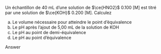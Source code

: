 ::: {.Exercise data-latex=""}

Un échantillon de 40 mL d’une solution de $\ce{HNO2}$ 0.100 [M] est titré par une solution de $\ce{KOH}$ 0.200 [M]. Calculez

a. Le volume nécessaire pour atteindre le point d’équivalence
\vspace{\stretch{1}}
b. Le pH après l’ajout de 5,00 mL de la solution de KOH
\vspace{\stretch{1}}
c. Le pH au point de demi-équivalence
\vspace{\stretch{1}}
d. Le pH au point d’équivalence
\vspace{\stretch{1}}

:::

::: {.Answer data-latex=""}

Answer

:::
